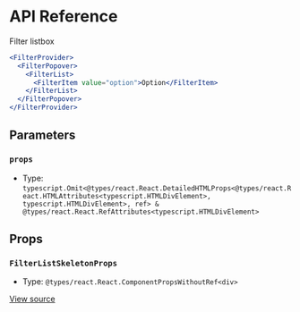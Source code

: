 # API Reference

Filter listbox

```jsx
<FilterProvider>
  <FilterPopover>
    <FilterList>
      <FilterItem value="option">Option</FilterItem>
    </FilterList>
  </FilterPopover>
</FilterProvider>
```

## Parameters

### `props`

- Type: `typescript.Omit<@types/react.React.DetailedHTMLProps<@types/react.React.HTMLAttributes<typescript.HTMLDivElement>, typescript.HTMLDivElement>, ref> & @types/react.React.RefAttributes<typescript.HTMLDivElement>`

## Props

### `FilterListSkeletonProps`

- Type: `@types/react.React.ComponentPropsWithoutRef<div>`

[View source](https://github.com/vtex/shoreline/blob/be9b003cd/packages/components/src/filter/filter-list-skeleton.tsx#L17)
